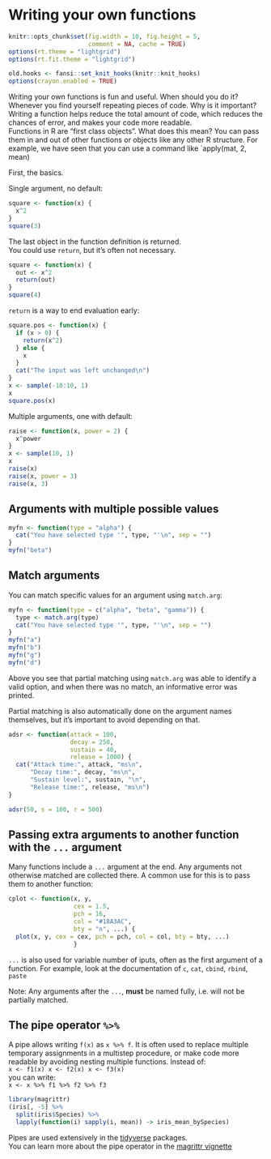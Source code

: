 # Writing your own functions {#functions}

```r
knitr::opts_chunk$set(fig.width = 10, fig.height = 5,
                      comment = NA, cache = TRUE) 
options(rt.theme = "lightgrid")
options(rt.fit.theme = "lightgrid")
```

```r
old.hooks <- fansi::set_knit_hooks(knitr::knit_hooks)
options(crayon.enabled = TRUE)
```

Writing your own functions is fun and useful. When should you do it? Whenever you find yourself repeating pieces of code. Why is it important?  
Writing a function helps reduce the total amount of code, which reduces the chances of error, and makes your code more readable.  
Functions in R are "first class objects". What does this mean? You can pass them in and out of other functions or objects like any other R structure. For example, we have seen that you can use a command like `apply(mat, 2, mean)  

First, the basics.

Single argument, no default:
```r
square <- function(x) {
  x^2
}
square(3)
```

The last object in the function definition is returned.  
You could use `return`, but it's often not necessary.
```r
square <- function(x) {
  out <- x^2
  return(out)
}
square(4)
```

`return` is a way to end evaluation early:
```r
square.pos <- function(x) {
  if (x > 0) {
    return(x^2)
  } else {
    x
  }
  cat("The input was left unchanged\n")
}
x <- sample(-10:10, 1)
x
square.pos(x)
```

Multiple arguments, one with default:
```r
raise <- function(x, power = 2) {
  x^power
}
x <- sample(10, 1)
x
raise(x)
raise(x, power = 3)
raise(x, 3)
```

## Arguments with multiple possible values
```r
myfn <- function(type = "alpha") {
  cat("You have selected type '", type, "'\n", sep = "")
}
myfn("beta")
```

## Match arguments
You can match specific values for an argument using `match.arg`:
```r
myfn <- function(type = c("alpha", "beta", "gamma")) {
  type <- match.arg(type)
  cat("You have selected type '", type, "'\n", sep = "")
}
myfn("a")
myfn("b")
myfn("g")
myfn("d")
```

Above you see that partial matching using `match.arg` was able to identify a valid option, and when there was no match, an informative error was printed.

Partial matching is also automatically done on the argument names themselves, but it's important to avoid depending on that. 
```r
adsr <- function(attack = 100,
                 decay = 250,
                 sustain = 40,
                 release = 1000) {
  cat("Attack time:", attack, "ms\n",
      "Decay time:", decay, "ms\n",
      "Sustain level:", sustain, "\n",
      "Release time:", release, "ms\n")
}

adsr(50, s = 100, r = 500)
```

## Passing extra arguments to another function with the `...` argument
Many functions include a `...` argument at the end. Any arguments not otherwise matched are collected there. A common use for this is to pass them to another function:
```r
cplot <- function(x, y,
                  cex = 1.5,
                  pch = 16,
                  col = "#18A3AC",
                  bty = "n", ...) {
  plot(x, y, cex = cex, pch = pch, col = col, bty = bty, ...)
                  }
```

`...` is also used for variable number of iputs, often as the first argument of a function. For example, look at the documentation of `c`, `cat`, `cbind`, `rbind`, `paste`  

Note: Any arguments after the `...`, **must** be named fully, i.e. will not be partially matched.

## The pipe operator `%>%`
A pipe allows writing `f(x)` as `x %>% f`. It is often used to replace multiple temporary assignments in a multistep procedure, or make code more readable by avoiding nesting multiple functions. 
Instead of:  
`x <- f1(x)
x <- f2(x)
x <- f3(x)`  
you can write:  
`x <- x %>% f1 %>% f2 %>% f3`


```r
library(magrittr)
(iris[, -5] %>%
  split(iris$Species) %>%
  lapply(function(i) sapply(i, mean)) -> iris_mean_bySpecies)
```
Pipes are used extensively in the [tidyverse](https://www.tidyverse.org) packages.  
You can learn more about the pipe operator in the [magrittr vignette](https://cran.r-project.org/web/packages/magrittr/vignettes/magrittr.html)